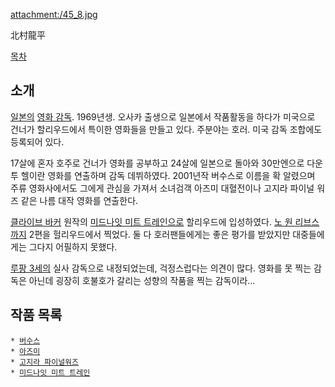 attachment:/45_8.jpg

北村龍平

[[목차]]

== 소개 ==
[[일본]]의 [[영화 감독]]. 1969년생. 오사카 출생으로 일본에서 작품활동을 하다가 미국으로 건너가 할리우드에서 특이한 영화들을 만들고 있다. 주분야는 호러. 미국 감독 조합에도 등록되어 있다.

17살에 혼자 호주로 건너가 영화를 공부하고 24살에 일본으로 돌아와 30만엔으로 다운 투 헬이란 영화를 연출하며 감독 데뷔하였다. 2001년작 버수스로 이름을 확 알렸으며 주류 영화사에서도 그에게 관심을 가져서 소녀검객 아즈미 대혈전이나 고지라 파이널 워즈 같은 나름 대작 영화를 연출한다.

[[클라이브 바커]] 원작의 [[미드나잇 미트 트레인]]으로 할리우드에 입성하였다. [[노 원 리브스]]까지 2편을 헐리우드에서 찍었다. 둘 다 호러팬들에게는 좋은 평가를 받았지만 대중들에게는 그다지 어필하지 못했다.

[[루팡 3세]]의 실사 감독으로 내정되었는데, 걱정스럽다는 의견이 많다. 영화를 못 찍는 감독은 아닌데 굉장히 호불호가 갈리는 성향의 작품을 찍는 감독이라...

== 작품 목록 ==
 * [[버수스]]
 * [[아즈미]]
 * [[고지라 파이널워즈]]
 * [[미드나잇 미트 트레인]]
